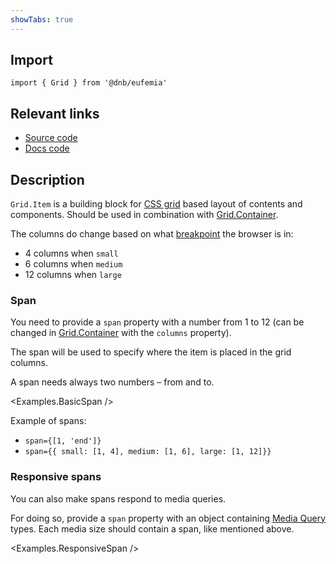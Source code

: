 ```yaml
---
showTabs: true
---
```



## Import

```tsx
import { Grid } from '@dnb/eufemia'
```

## Relevant links

- [Source code](https://github.com/dnbexperience/eufemia/tree/main/packages/dnb-eufemia/src/components/grid/Item.tsx)
- [Docs code](https://github.com/dnbexperience/eufemia/tree/main/packages/dnb-design-system-portal/src/docs/uilib/layout/grid/item/)

## Description

`Grid.Item` is a building block for [CSS grid](https://developer.mozilla.org/en-US/docs/Web/CSS/CSS_grid_layout) based layout of contents and components. Should be used in combination with [Grid.Container](/uilib/layout/grid/container/).

The columns do change based on what [breakpoint](/uilib/usage/layout/media-queries/) the browser is in:

- 4 columns when `small`
- 6 columns when `medium`
- 12 columns when `large`

### Span

You need to provide a `span` property with a number from 1 to 12 (can be changed in [Grid.Container](/uilib/layout/grid/container/) with the `columns` property).

The span will be used to specify where the item is placed in the grid columns.

A span needs always two numbers – from and to.

<Examples.BasicSpan />

Example of spans:

- `span={[1, 'end']}`
- `span={{ small: [1, 4], medium: [1, 6], large: [1, 12]}}`

### Responsive spans

You can also make spans respond to media queries.

For doing so, provide a `span` property with an object containing [Media Query](/uilib/usage/layout/media-queries/) types. Each media size should contain a span, like mentioned above.

<Examples.ResponsiveSpan />
